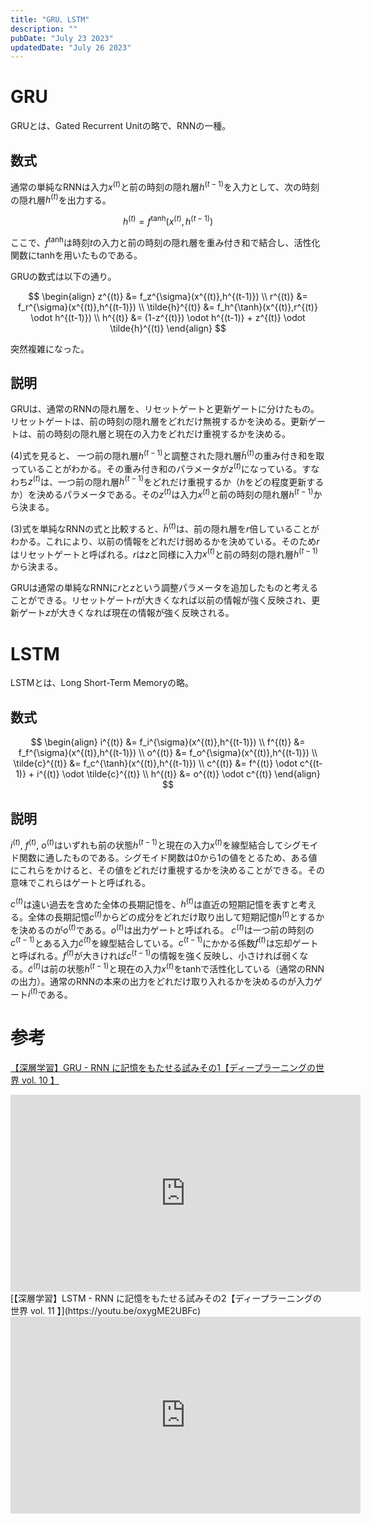 ```yaml
---
title: "GRU、LSTM"
description: ""
pubDate: "July 23 2023"
updatedDate: "July 26 2023"
---
```


# GRU
GRUとは、Gated Recurrent Unitの略で、RNNの一種。
## 数式
通常の単純なRNNは入力$x^{(t)}$と前の時刻の隠れ層$h^{(t-1)}$を入力として、次の時刻の隠れ層$h^{(t)}$を出力する。

$$
h^{(t)} = f^{\tanh}(x^{(t)},h^{(t-1)})
$$

ここで、$f^{\tanh}$は時刻$t$の入力と前の時刻の隠れ層を重み付き和で結合し、活性化関数にtanhを用いたものである。

GRUの数式は以下の通り。

$$
\begin{align}
z^{(t)} &= f_z^{\sigma}(x^{(t)},h^{(t-1)}) \\
r^{(t)} &= f_r^{\sigma}(x^{(t)},h^{(t-1)}) \\
\tilde{h}^{(t)} &= f_h^{\tanh}(x^{(t)},r^{(t)} \odot h^{(t-1)}) \\
h^{(t)} &= (1-z^{(t)}) \odot h^{(t-1)} + z^{(t)} \odot \tilde{h}^{(t)}
\end{align}
$$

突然複雑になった。

## 説明
GRUは、通常のRNNの隠れ層を、リセットゲートと更新ゲートに分けたもの。リセットゲートは、前の時刻の隠れ層をどれだけ無視するかを決める。更新ゲートは、前の時刻の隠れ層と現在の入力をどれだけ重視するかを決める。

(4)式を見ると、 一つ前の隠れ層$h^{(t-1)}$と調整された隠れ層$\tilde{h}^{(t)}$の重み付き和を取っていることがわかる。その重み付き和のパラメータが$z^{(t)}$になっている。すなわち$z^{(t)}$は、一つ前の隠れ層$h^{(t-1)}$をどれだけ重視するか（$h$をどの程度更新するか）を決めるパラメータである。その$z^{(t)}$は入力$x^{(t)}$と前の時刻の隠れ層$h^{(t-1)}$から決まる。

(3)式を単純なRNNの式と比較すると、$\tilde{h}^{(t)}$は、前の隠れ層を$r$倍していることがわかる。これにより、以前の情報をどれだけ弱めるかを決めている。そのため$r$はリセットゲートと呼ばれる。$r$は$z$と同様に入力$x^{(t)}$と前の時刻の隠れ層$h^{(t-1)}$から決まる。

GRUは通常の単純なRNNに$r$と$z$という調整パラメータを追加したものと考えることができる。リセットゲート$r$が大きくなれば以前の情報が強く反映され、更新ゲート$z$が大きくなれば現在の情報が強く反映される。

# LSTM
LSTMとは、Long Short-Term Memoryの略。

## 数式
$$
\begin{align}
i^{(t)} &= f_i^{\sigma}(x^{(t)},h^{(t-1)}) \\
f^{(t)} &= f_f^{\sigma}(x^{(t)},h^{(t-1)}) \\
o^{(t)} &= f_o^{\sigma}(x^{(t)},h^{(t-1)}) \\
\tilde{c}^{(t)} &= f_c^{\tanh}(x^{(t)},h^{(t-1)}) \\
c^{(t)} &= f^{(t)} \odot c^{(t-1)} + i^{(t)} \odot \tilde{c}^{(t)} \\
h^{(t)} &= o^{(t)} \odot c^{(t)}
\end{align}
$$

## 説明
$i^{(t)},\ f^{(t)},\ o^{(t)}$はいずれも前の状態$h^{(t-1)}$と現在の入力$x^{(t)}$を線型結合してシグモイド関数に通したものである。シグモイド関数は0から1の値をとるため、ある値にこれらをかけると、その値をどれだけ重視するかを決めることができる。その意味でこれらはゲートと呼ばれる。

$c^{(t)}$は遠い過去を含めた全体の長期記憶を、$h^{(t)}$は直近の短期記憶を表すと考える。全体の長期記憶$c^{(t)}$からどの成分をどれだけ取り出して短期記憶$h^{(t)}$とするかを決めるのが$o^{(t)}$である。$o^{(t)}$は出力ゲートと呼ばれる。
$c^{(t)}$は一つ前の時刻の$c^{(t-1)}$とある入力$\tilde{c}^{(t)}$を線型結合している。$c^{(t-1)}$にかかる係数$f^{(t)}$は忘却ゲートと呼ばれる。$f^{(t)}$が大きければ$c^{(t-1)}$の情報を強く反映し、小さければ弱くなる。$\tilde{c}^{(t)}$は前の状態$h^{(t-1)}$と現在の入力$x^{(t)}$をtanhで活性化している（通常のRNNの出力）。通常のRNNの本来の出力をどれだけ取り入れるかを決めるのが入力ゲート$i^{(t)}$である。

# 参考
[【深層学習】GRU - RNN に記憶をもたせる試みその1【ディープラーニングの世界 vol. 10 】](https://youtu.be/K8ktkhAEuLM)
<iframe width="560" height="315" src="https://www.youtube.com/embed/K8ktkhAEuLM" title="YouTube video player" frameborder="0" allow="accelerometer; autoplay; clipboard-write; encrypted-media; gyroscope; picture-in-picture; web-share" allowfullscreen></iframe>
[【深層学習】LSTM - RNN に記憶をもたせる試みその2【ディープラーニングの世界 vol. 11 】](https://youtu.be/oxygME2UBFc)
<iframe width="560" height="315" src="https://www.youtube.com/embed/oxygME2UBFc" title="YouTube video player" frameborder="0" allow="accelerometer; autoplay; clipboard-write; encrypted-media; gyroscope; picture-in-picture; web-share" allowfullscreen></iframe>